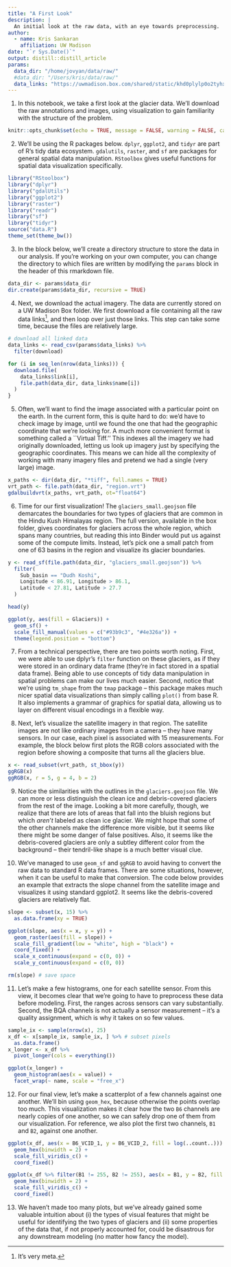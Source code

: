 ```yaml
---
title: "A First Look"
description: |
  An initial look at the raw data, with an eye towards preprocessing.
author:
  - name: Kris Sankaran
    affiliation: UW Madison
date: "`r Sys.Date()`"
output: distill::distill_article
params:
  data_dir: "/home/jovyan/data/raw/"
  #data_dir: "/Users/kris/data/raw/"
  data_links: "https://uwmadison.box.com/shared/static/khd0plylp0o2tyhxlpizjj9rz7n5czya.csv"
---
```


1. In this notebook, we take a first look at the glacier data. We'll download
the raw annotations and images, using visualization to gain familiarity with the
structure of the problem.

```r
knitr::opts_chunk$set(echo = TRUE, message = FALSE, warning = FALSE, cache = TRUE)
```

2. We'll be using the R packages below. `dplyr`, `ggplot2`, and `tidyr` are part
of R's tidy data ecosystem. `gdalutils`, `raster`, and `sf` are packages for
general spatial data manipulation. `RStoolbox` gives useful functions for
spatial data visualization specifically.

```r
library("RStoolbox")
library("dplyr")
library("gdalUtils")
library("ggplot2")
library("raster")
library("readr")
library("sf")
library("tidyr")
source("data.R")
theme_set(theme_bw())
```

3. In the block below, we'll create a directory structure to store the data in
our analysis. If you're working on your own computer, you can change the
directory to which files are written by modifying the `params` block in the
header of this rmarkdown file.

```r
data_dir <- params$data_dir
dir.create(params$data_dir, recursive = TRUE)
```

4. Next, we download the actual imagery. The data are currently stored on a UW
Madison Box folder. We first download a file containing all the raw data
links^[It's very meta.], and then loop over just those links. This step can take
some time, because the files are relatively large.

```r
# download all linked data
data_links <- read_csv(params$data_links) %>%
  filter(download)

for (i in seq_len(nrow(data_links))) {
  download.file(
    data_links$link[i], 
    file.path(data_dir, data_links$name[i])
  )
}
```

5. Often, we'll want to find the image associated with a particular point on the
earth. In the current form, this is quite hard to do: we'd have to check image
by image, until we found the one that had the geographic coordinate that we're
looking for. A much more convenient format is something called a ``Virtual
Tiff.'' This indexes all the imagery we had originally downloaded, letting us
look up imagery just by specifying the geographic coordinates. This means we can
hide all the complexity of working with many imagery files and pretend we had a
single (very large) image.

```r
x_paths <- dir(data_dir, "*tiff", full.names = TRUE)
vrt_path <- file.path(data_dir, "region.vrt")
gdalbuildvrt(x_paths, vrt_path, ot="float64")
```

6. Time for our first visualization! The `glaciers_small.geojson` file
demarcates the boundaries for two types of glaciers that are common in the Hindu
Kush Himalayas region. The full version, available in the box folder, gives
coordinates for glaciers across the whole region, which spans many countries,
but reading this into Binder would put us against some of the compute limits.
Instead, let's pick one a small patch from one of 63 basins in the region and
visualize its glacier boundaries.

```r
y <- read_sf(file.path(data_dir, "glaciers_small.geojson")) %>%
  filter(
    Sub_basin == "Dudh Koshi",
    Longitude < 86.91, Longitude > 86.1,
    Latitude < 27.81, Latitude > 27.7
  )

head(y)
```

```r
ggplot(y, aes(fill = Glaciers)) +
  geom_sf() +
  scale_fill_manual(values = c("#93b9c3", "#4e326a")) +
  theme(legend.position = "bottom")
```

7. From a technical perspective, there are two points worth noting. First, we
were able to use dplyr's `filter` function on these glaciers, as if they were
stored in an ordinary data frame (they're in fact stored in a spatial data
frame). Being able to use concepts of tidy data manipulation in spatial problems
can make our lives much easier. Second, notice that we're using `tm_shape` from
the `tmap` package -- this package makes much nicer spatial data visualizations
than simply calling `plot()` from base R. It also implements a grammar of
graphics for spatial data, allowing us to layer on different visual encodings in
a flexible way.

8. Next, let's visualize the satellite imagery in that region. The satellite
images are not like ordinary images from a camera -- they have many sensors. In
our case, each pixel is associated with 15 measurements. For example, the block
below first plots the RGB colors associated with the region before showing a
composite that turns all the glaciers blue.

```r
x <- read_subset(vrt_path, st_bbox(y))
ggRGB(x)
ggRGB(x, r = 5, g = 4, b = 2)
```

9. Notice the similarities with the outlines in the `glaciers.geojson` file. We
can more or less distinguish the clean ice and debris-covered glaciers from the rest of
the image. Looking a bit more carefully, though, we realize that there are lots
of areas that fall into the bluish regions but which *aren't* labeled as clean
ice glacier. We might hope that some of the other channels make the difference
more visible, but it seems like there might be some danger of false positives.
Also, it seems like the debris-covered glaciers are only a subtley different
color from the background -- their tendril-like shape is a much better visual
clue.

10. We've managed to use `geom_sf` and `ggRGB` to avoid having to convert the
raw data to standard R data frames. There are some situations, however, when it
can be useful to make that conversion. The code below provides an example that
extracts the slope channel from the satellite image and visualizes it using
standard ggplot2. It seems like the debris-covered glaciers are relatively flat.

```r
slope <- subset(x, 15) %>%
  as.data.frame(xy = TRUE)

ggplot(slope, aes(x = x, y = y)) +
  geom_raster(aes(fill = slope)) +
  scale_fill_gradient(low = "white", high = "black") +
  coord_fixed() +
  scale_x_continuous(expand = c(0, 0)) + 
  scale_y_continuous(expand = c(0, 0))

rm(slope) # save space
```

11. Let's make a few histograms, one for each satellite sensor. From this view,
it becomes clear that we're going to have to preprocess these data before
modeling. First, the ranges across sensors can vary substantially. Second, the
BQA channels is not actually a sensor measurement -- it's a quality assignment,
which is why it takes on so few values.

```r
sample_ix <- sample(nrow(x), 25)
x_df <- x[sample_ix, sample_ix, ] %>% # subset pixels
  as.data.frame()
x_longer <- x_df %>%
  pivot_longer(cols = everything())

ggplot(x_longer) +
  geom_histogram(aes(x = value)) +
  facet_wrap(~ name, scale = "free_x")
```

12. For our final view, let's make a scatterplot of a few channels against one
another. We'll bin using `geom_hex`, because otherwise the points overlap too
much. This visualization makes it clear how the two `B6` channels are nearly
copies of one another, so we can safely drop one of them from our visualization.
For reference, we also plot the first two channels, `B1` and `B2`, against one
another.

```r
ggplot(x_df, aes(x = B6_VCID_1, y = B6_VCID_2, fill = log(..count..))) +
  geom_hex(binwidth = 2) +
  scale_fill_viridis_c() +
  coord_fixed()

ggplot(x_df %>% filter(B1 != 255, B2 != 255), aes(x = B1, y = B2, fill = log(..count..))) +
  geom_hex(binwidth = 2) +
  scale_fill_viridis_c() +
  coord_fixed()
```

13. We haven't made too many plots, but we've already gained some valuable
intuition about (i) the types of visual features that might be useful for
identifying the two types of glaciers and (ii) some properties of the data that,
if not properly accounted for, could be disastrous for any downstream modeling
(no matter how fancy the model).